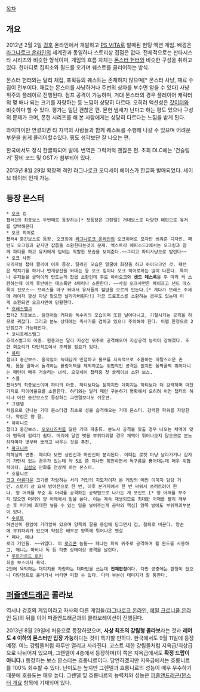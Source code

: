[[목차]]

== 개요 ==
2012년 2월 2일 [[겅호]] 온라인에서 개발하고 [[PS VITA]]로 발매된 헌팅 액션 게임. 배경은 [[라그나로크 온라인]]의 세계관과 동일하나 스토리상 접점은 없다. 전체적으로는 판타시스타 시리즈와 비슷한 형식이며, 게임의 흐름 자체는 [[몬스터 헌터]]와 비슷한 구성을 취하고 있다. 한마디로 집회소와 필드를 오가며 퀘스트를 클리어하는 방식.

몬스터 헌터와는 달리 채집, 포획등의 퀘스트는 존재하지 않으며[* 몬스터 사냥, 재료 수집이 전부이다. 재료는 몬스터를 사냥하거나 주변의 상자를 부수면 얻을 수 있다] 사냥 위주의 플레이로 진행된다. 점프 공격이 가능하며, 거대 몬스터의 경우 플레이어 캐릭터의 몇 배나 되는 크기를 자랑하는 등 느낌이 상당히 다르다. 오히려 액션성은 [[갓이터]]와 비슷하다 할 수 있다. 평가는 일단 괜찮은 편. 몬헌 냄새가 난다고 하는 평도 있으나 구성의 문제가 크며, 몬헌 시리즈를 해 본 사람에게는 상당히 다르다는 느낌을 받게 된다.

와이파이만 연결되면 타 지역의 사람들과 함께 퀘스트를 수행해 나갈 수 있으며 어려운 부분을 쉽게 클리어할수있다. 핑도 생각보단 잘 나오는 편.

한국에서도 정식 한글화되어 발매. 번역은 그럭저럭 괜찮은 편. 초회 DLC에는 '건슬링거' 장비 코드 및 OST가 첨부되어 있다.

2013년 8월 29일 확장팩 격인 라그나로크 오디세이 에이스가 한글화 발매되었다. 세이브 데이터 인계 가능.

== 등장 몬스터 ==
 * [[오크]] 킹
 챕터1의 최종보스 두번째로 등장하는[* 첫등장은 그렌델] 거대보스로 다양한 패턴으로 유저를 압박해온다
 * 오크 히어로
 챕터4 중간보스로 등장. 오크킹에 [[라그나로크 온라인]]의 오크히어로 모자만 씌워준 디자인. 패턴도 오크킹과 같지만 잡몹을 소환한다는것이 문제. 엑스트라 에피소드2에서는 오크킹과 함께 파티를 하고 유저에게 덤비는 악랄한 모습을 보여준다.~~그리고 파티사냥으로 발린다~~
 * 오크 샤먼
 오리지널 챕터 클리어 이후 등장. 달라진 모습은 얼굴에 화장을 하고 하이오크인 것. 패턴은 박치기를 하거나 번개광선을 쏴대는 등 오크 킹이나 오크 히어로와는 많이 다른다. 특히나 유저들을 골먹이게 만드는게 잡몹 소환인데 주로 하이오크와 '''샌드 데스록'''을 두 마리 씩 소환하는데 이게 후반에는 데스록만 4마리나 소환한다. ~~사실 오크샤먼은 페이크고 샌드 데스록이 진보스~~ 브레스를 마구 쏴대서 유저들의 혈압을 오르게 만든다.[* 게다가 브레스 주제에 레이저 광선 마냥 맞으면 날라가버린다!] 가끔 드로포스를 소환하는 경우도 있는데 이게 소환되면 오크샤먼이 당황한다.
 * [[흐레스벨그]]
 챕터2 최종보스. 원전처럼 커다란 독수리의 모습이며 또한 날아다니고, 기절시키는 공격을 하므로 귀찮다. 그리고 분노 상태에는 즉사기를 겸하고 있으니 주의해야 한다. 이맵 한정으로 2단점프가 가능해진다.
 * 코니흐레스벨그
 흐레스벨그의 아종. 원종과는 달리 지상전 위주로 공격해오며 지상공격 능력이 강해졌다. 또한 회오리가 다단히트여서 주의할 필요가 있다.
 * [[하티]]
 챕터3 중간보스. 움직임이 늑대답게 민첩하고 울프를 지속적으로 소환하는 까탈스러운 존재. 몸을 말아서 돌격하는 롤링어택을 제외하고는 위헙적인 공격은 없지만 폴짝폴짝 뛰어다니는 패턴이 매우 거슬리는 녀석. 오딧세이 챕터중 첫 슬레이브 소환 보스.
 * 스콜
 챕터5의 최종보스이며 하티의 아종. 하티보다는 둔하지만 데미지는 하티보다 더 강력하며 마찬가지로 파이어울프를 소환한다. 하티와는 달리 패턴 구분하기 명확해서 오히려 이전 챕터의 하티나 이전 중간보스로 등장하는 그렌델보다도 쉬운편.
 * 그렌델
 처음으로 만나는 거대 몬스터겸 최초로 성을 습격해오는 거대 몬스터. 강력한 파워를 자랑한다. 약점은 양 팔.
 * 햐하니르
 챕터3 중간보스. [[오오나즈치]]를 닮은 거대 파충류. 분노시 공격을 맞출 경우 나오는 체액에 맞아 맹독에 걸리기 쉽다. 머리에 달린 볏을 부위파괴할 경우 체액이 튀어나오지 않으므로 분노하자마자 볏부터 뽀개고 싸우는 것을 추천.
 * [[파프니르]]
 햐하닐의 변종. 때리다 보면 상반신과 하반신이 분리된다. 이때는 로켓 마냥 날라가거나 갑자기 가만히 있는 경우가 있는데 약 5초 쯤 지나면 회전하면서 독구름을 뿜어대는데 매우 위협적이다. [[김성모]] 만화를 연상케 하는 몬스터.
 * 흐룽니르
 [[크고 아름다운]] 크기를 자랑하는 서리 거인의 지도자이자 본 게임의 메인 이미지 담당 거인. 스토리 상 요새 방어전으로 한 번, 이후 본거지에서 한 번 싸워서 쓰러트려야 한다. 양 어깨를 부순 후 머리를 공격하는 공략법으로 나가는 게 포인트.[* 양 어깨를 부수지 않으면 머리와 양 어깨에서 빔을 쏜다. 이는 계속 재생되므로 최대한 어깨를 빨리 깨부순 후 머리에 최대한 넣을 수 있는 딜을 넣어주는게 공략의 핵심] 양쪽 발에도 부위파괴부분이 있다.
 * [[수르트]]
 하반신이 용암에 가라앉혀 있으며 양쪽의 팔을 용암에 담그면서 검, 철퇴로 바꾼다. 양손에 부위파괴가 있으며 약점은 배부분 양쪽에 튀어나온 뱃살
 * 페나, 메냐
 로리 거인들. ~~귀엽다. 이 [[로리콘]] 놈들~~ 페냐는 파워 위주로 공격하며 휠 윈드를 사용하고, 메냐는 마비나 독 등 각종 상태이상 공격을 날린다.
 * [[우트가르드 로키]]
 최종 보스이자 흑막.
 2만에 육박하는 대미지를 자랑하는 대마법을 쓰는데 '''전체판정'''이다. 다만 공중에는 판정이 없으니 다단점프로 올라가서 버티면 피할 수 있다. 다리 부분이 데미지가 잘 통한다.

== [[퍼즐앤드래곤]] 콜라보 ==
역시나 겅호의 게임이라고 자사의 다른 게임들([[라그나로크 온라인]], [[에밀 크로니클 온라인]] 등)의 뒤를 이어 퍼즐앤드래곤과의 콜라보레이션이 진행된다.

2013년 8월 29일에 처음으로 등장하였으며, '''사상 최초의 강림형 콜라보'''라는 것과 '''레어도 4 이하의 몬스터만 입장 가능'''하다는 것이 특기할 만하다. 한국에서도 9월 11일에 등장 예정. 여느 강림들처럼 하루만 열리고 사라진다. 코스트 제한 강림들처럼 지옥급/최상급으로 나뉘어져 있으며, 그렌델이 4층에서 등장하며(이 쪽은 지옥급에서도 '''확정 드랍이 아니다.''') 등장하는 보스 몬스터는 흐룽니르이다. 당연하겠지만 지옥급에서는 흐룽니르를 100% 회수할 수 있다. 난이도는 높지만 그렌델과 흐룽니르의 성능이 매우 우수하기 때문에 호응도는 매우 높다. 그렌델 및 흐룽니르의 능력치와 성능은 [[퍼즐앤드래곤/몬스터 개요]] 항목에 기재되어 있다.
